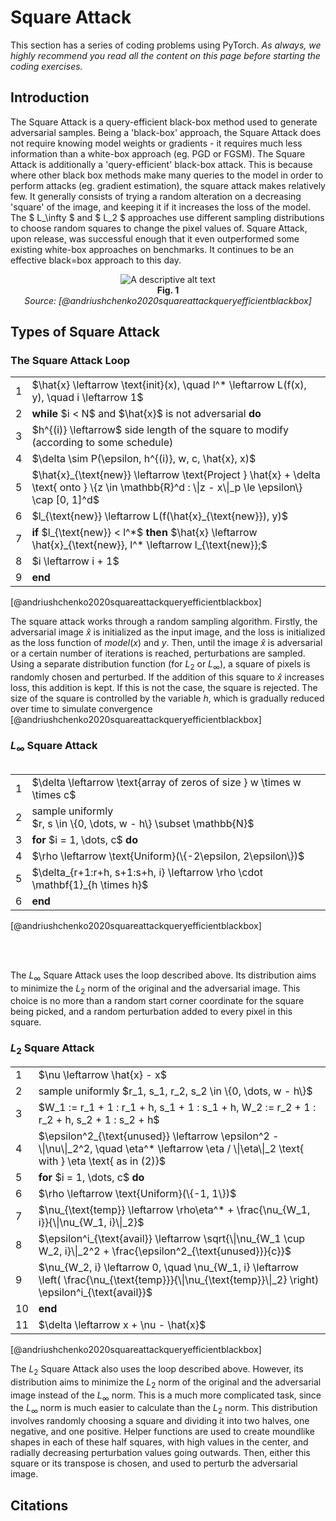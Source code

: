 # Square Attack

This section has a series of coding problems using PyTorch. _As always, we highly recommend you read
all the content on this page before starting the coding exercises._

<ExerciseButtons
  githubUrl="https://github.com/zroe1/xlab-ai-security/blob/main/working/square.ipynb"
  colabUrl="https://colab.research.google.com/github/zroe1/xlab-ai-security/blob/main/working/square.ipynb"
/>

## Introduction

The Square Attack is a query-efficient black-box method used to generate adversarial samples. Being a 'black-box' approach, the Square Attack does not require knowing model weights or gradients - it requires much less information than a white-box approach (eg. PGD or FGSM). The Square Attack is additionally a 'query-efficient' black-box attack. This is because where other black box methods make many queries to the model in order to perform attacks (eg. gradient estimation), the square attack makes relatively few. It generally consists of trying a random alteration on a decreasing 'square' of the image, and keeping it if it increases the loss of the model. The $ L\_\infty $ and $ L_2 $ approaches use different sampling distributions to choose random squares to change the pixel values of. Square Attack, upon release, was successful enough that it even outperformed some existing white-box approaches on benchmarks. It continues to be an effective black=box approach to this day.

<p align="center">
  <img
    src="/images/square_attack.png"
    alt="A descriptive alt text"
    style={{ maxWidth: "100%", height: "auto" }}
  />
  <br />
  <b>Fig. 1</b>
  <br />
  <em>Source: [@andriushchenko2020squareattackqueryefficientblackbox]</em>
</p>

## Types of Square Attack

### The Square Attack Loop

<table align='center'>
  <tbody>
    <tr>
      <td style={{verticalAlign: "top", textAlign: "right", paddingRight: "1em", userSelect: "none"}}>1</td>
      <td>$\hat{x} \leftarrow \text{init}(x), \quad l^* \leftarrow L(f(x), y), \quad i \leftarrow 1$</td>
    </tr>
    <tr>
      <td style={{verticalAlign: "top", textAlign: "right", paddingRight: "1em", userSelect: "none"}}>2</td>
      <td><b>while</b> $i < N$ and $\hat{x}$ is not adversarial <b>do</b></td>
    </tr>
    <tr>
      <td style={{verticalAlign: "top", textAlign: "right", paddingRight: "1em", userSelect: "none"}}>3</td>
      <td style={{paddingLeft: "2em"}}>$h^{(i)} \leftarrow$ side length of the square to modify (according to some schedule)</td>
    </tr>
    <tr>
      <td style={{verticalAlign: "top", textAlign: "right", paddingRight: "1em", userSelect: "none"}}>4</td>
      <td style={{paddingLeft: "2em"}}>$\delta \sim P(\epsilon, h^{(i)}, w, c, \hat{x}, x)$</td>
    </tr>
    <tr>
      <td style={{verticalAlign: "top", textAlign: "right", paddingRight: "1em", userSelect: "none"}}>5</td>
      <td style={{paddingLeft: "2em"}}>$\hat{x}_{\text{new}} \leftarrow \text{Project } \hat{x} + \delta \text{ onto } \{z \in \mathbb{R}^d : \|z - x\|_p \le \epsilon\} \cap [0, 1]^d$</td>
    </tr>
    <tr>
      <td style={{verticalAlign: "top", textAlign: "right", paddingRight: "1em", userSelect: "none"}}>6</td>
      <td style={{paddingLeft: "2em"}}>$l_{\text{new}} \leftarrow L(f(\hat{x}_{\text{new}}), y)$</td>
    </tr>
    <tr>
      <td style={{verticalAlign: "top", textAlign: "right", paddingRight: "1em", userSelect: "none"}}>7</td>
      <td style={{paddingLeft: "2em"}}><b>if</b> $l_{\text{new}} < l^*$ <b>then</b> $\hat{x} \leftarrow \hat{x}_{\text{new}}, l^* \leftarrow l_{\text{new}};$</td>
    </tr>
    <tr>
      <td style={{verticalAlign: "top", textAlign: "right", paddingRight: "1em", userSelect: "none"}}>8</td>
      <td style={{paddingLeft: "2em"}}>$i \leftarrow i + 1$</td>
    </tr>
    <tr>
      <td style={{verticalAlign: "top", textAlign: "right", paddingRight: "1em", userSelect: "none"}}>9</td>
      <td><b>end</b></td>
    </tr>
  </tbody>
</table>

[@andriushchenko2020squareattackqueryefficientblackbox]

The square attack works through a random sampling algorithm. Firstly, the adversarial image $\hat{x}$ is initialized as the input image, and the loss is initialized as the loss function of $model(x)$ and $y$. Then, until the image $\hat{x}$ is adversarial or a certain number of iterations is reached, perturbations are sampled. Using a separate distribution function (for $L_2$ or $L_\infty$), a square of pixels is randomly chosen and perturbed. If the addition of this square to $\hat{x}$ increases loss, this addition is kept. If this is not the case, the square is rejected. The size of the square is controlled by the variable $h$, which is gradually reduced over time to simulate convergence [@andriushchenko2020squareattackqueryefficientblackbox]

### $L_\infty$ Square Attack

<table align='left'>
  <tbody>
    <tr>
      <td style={{verticalAlign: "top", textAlign: "right", paddingRight: "1em", userSelect: "none"}}>1</td>
      <td>$\delta \leftarrow \text{array of zeros of size } w \times w \times c$</td>
    </tr>
    <tr>
      <td style={{verticalAlign: "top", textAlign: "right", paddingRight: "1em", userSelect: "none"}}>2</td>
      <td>sample uniformly<br />$r, s \in \{0, \dots, w - h\} \subset \mathbb{N}$</td>
    </tr>
    <tr>
      <td style={{verticalAlign: "top", textAlign: "right", paddingRight: "1em", userSelect: "none"}}>3</td>
      <td><b>for</b> $i = 1, \dots, c$ <b>do</b></td>
    </tr>
    <tr>
      <td style={{verticalAlign: "top", textAlign: "right", paddingRight: "1em", userSelect: "none"}}>4</td>
      <td style={{paddingLeft: "2em"}}>$\rho \leftarrow \text{Uniform}(\{-2\epsilon, 2\epsilon\})$</td>
    </tr>
    <tr>
      <td style={{verticalAlign: "top", textAlign: "right", paddingRight: "1em", userSelect: "none"}}>5</td>
      <td style={{paddingLeft: "2em"}}>$\delta_{r+1:r+h, s+1:s+h, i} \leftarrow \rho \cdot \mathbf{1}_{h \times h}$</td>
    </tr>
    <tr>
      <td style={{verticalAlign: "top", textAlign: "right", paddingRight: "1em", userSelect: "none"}}>6</td>
      <td><b>end</b></td>
    </tr>
  </tbody>
</table>

[@andriushchenko2020squareattackqueryefficientblackbox]

<br />
<br />

The $L_\infty$ Square Attack uses the loop described above. Its distribution aims to minimize the $L_2$ norm of the original and the adversarial image. This choice is no more than a random start corner coordinate for the square being picked, and a random perturbation added to every pixel in this square.

### $L_2$ Square Attack

<table align='center'>
  <tbody>
    <tr>
      <td style={{verticalAlign: "top", textAlign: "right", paddingRight: "1em", userSelect: "none"}}>1</td>
      <td>$\nu \leftarrow \hat{x} - x$</td>
    </tr>
    <tr>
      <td style={{verticalAlign: "top", textAlign: "right", paddingRight: "1em", userSelect: "none"}}>2</td>
      <td>sample uniformly $r_1, s_1, r_2, s_2 \in \{0, \dots, w - h\}$</td>
    </tr>
    <tr>
      <td style={{verticalAlign: "top", textAlign: "right", paddingRight: "1em", userSelect: "none"}}>3</td>
      <td>$W_1 := r_1 + 1 : r_1 + h, s_1 + 1 : s_1 + h, W_2 := r_2 + 1 : r_2 + h, s_2 + 1 : s_2 + h$</td>
    </tr>
    <tr>
      <td style={{verticalAlign: "top", textAlign: "right", paddingRight: "1em", userSelect: "none"}}>4</td>
      <td>$\epsilon^2_{\text{unused}} \leftarrow \epsilon^2 - \|\nu\|_2^2, \quad \eta^* \leftarrow \eta / \|\eta\|_2 \text{ with } \eta \text{ as in (2)}$</td>
    </tr>
    <tr>
      <td style={{verticalAlign: "top", textAlign: "right", paddingRight: "1em", userSelect: "none"}}>5</td>
      <td><b>for</b> $i = 1, \dots, c$ <b>do</b></td>
    </tr>
    <tr>
      <td style={{verticalAlign: "top", textAlign: "right", paddingRight: "1em", userSelect: "none"}}>6</td>
      <td style={{paddingLeft: "2em"}}>$\rho \leftarrow \text{Uniform}(\{-1, 1\})$</td>
    </tr>
    <tr>
      <td style={{verticalAlign: "top", textAlign: "right", paddingRight: "1em", userSelect: "none"}}>7</td>
      <td style={{paddingLeft: "2em"}}>$\nu_{\text{temp}} \leftarrow \rho\eta^* + \frac{\nu_{W_1, i}}{\|\nu_{W_1, i}\|_2}$</td>
    </tr>
    <tr>
      <td style={{verticalAlign: "top", textAlign: "right", paddingRight: "1em", userSelect: "none"}}>8</td>
      <td style={{paddingLeft: "2em"}}>$\epsilon^i_{\text{avail}} \leftarrow \sqrt{\|\nu_{W_1 \cup W_2, i}\|_2^2 + \frac{\epsilon^2_{\text{unused}}}{c}}$</td>
    </tr>
    <tr>
      <td style={{verticalAlign: "top", textAlign: "right", paddingRight: "1em", userSelect: "none"}}>9</td>
      <td style={{paddingLeft: "2em"}}>$\nu_{W_2, i} \leftarrow 0, \quad \nu_{W_1, i} \leftarrow \left( \frac{\nu_{\text{temp}}}{\|\nu_{\text{temp}}\|_2} \right) \epsilon^i_{\text{avail}}$</td>
    </tr>
    <tr>
      <td style={{verticalAlign: "top", textAlign: "right", paddingRight: "1em", userSelect: "none"}}>10</td>
      <td><b>end</b></td>
    </tr>
    <tr>
      <td style={{verticalAlign: "top", textAlign: "right", paddingRight: "1em", userSelect: "none"}}>11</td>
      <td>$\delta \leftarrow x + \nu - \hat{x}$</td>
    </tr>
  </tbody>
</table>

[@andriushchenko2020squareattackqueryefficientblackbox]

The $L_2$ Square Attack also uses the loop described above. However, its distribution aims to minimize the $L_2$ norm of the original and the adversarial image instead of the $L_\infty$ norm. This is a much more complicated task, since the $L_\infty$ norm is much easier to calculate than the $L_2$ norm. This distribution involves randomly choosing a square and dividing it into two halves, one negative, and one positive. Helper functions are used to create moundlike shapes in each of these half squares, with high values in the center, and radially decreasing perturbation values going outwards. Then, either this square or its transpose is chosen, and used to perturb the adversarial image.

<NextPageButton />

## Citations
